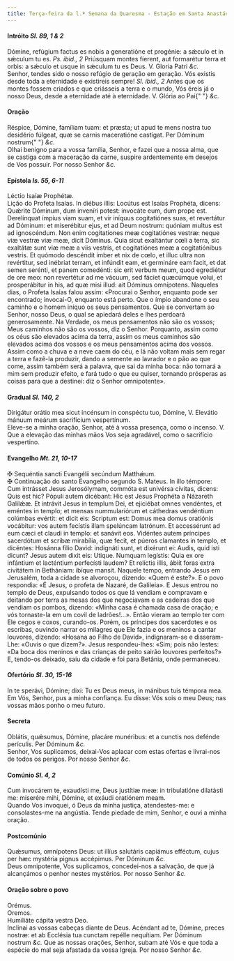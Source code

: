 ```yaml
---
title: Terça-feira da l.ª Semana da Quaresma - Estação em Santa Anastácia
---
```


<h4 class="text-center">
  Intróito <em>Sl. 89, 1 & 2</em>
</h4>
<div class="grid grid-cols-2 gap-5">
  <span class="text-justify">
    Dómine, refúgium factus es nobis a generatióne et progénie: a sǽculo et in
    sǽculum tu es. <em>Ps. ibid., 2</em> Priúsquam montes fíerent, aut
    formarétur terra et orbis: a sǽculo et usque in sǽculum tu es Deus. V.
    Gloria Patri <em>&c.</em>
  </div>
  <span class="text-justify">
    Senhor, tendes sido o nosso refúgio de geração em geração. Vós existis desde
    toda a eternidade e existireis sempre! <em>Sl. ibid., 2</em> Antes que os
    montes fossem criados e que criásseis a terra e o mundo, Vós éreis já o
    nosso Deus, desde a eternidade até à eternidade. V. Glória ao Pai{" "}
    <em>&c.</em>
  </span>
</div>

<h4 class="text-center">Oração</h4>
<div class="grid grid-cols-2 gap-5">
  <span class="text-justify">
    Réspice, Dómine, famíliam tuam: et præsta; ut apud te mens nostra tuo
    desidério fúlgeat, quæ se carnis maceratióne castígat. Per Dóminum nostrum{" "}
    <em>&c.</em>
  </div>
  <span class="text-justify">
    Olhai benigno para a vossa família, Senhor, e fazei que a nossa alma, que se
    castiga com a maceração da carne, suspire ardentemente em desejos de Vos
    possuir. Por nosso Senhor <em>&c.</em>
  </span>
</div>

<h4 class="text-center">
  Epístola <em>Is. 55, 6-11</em>
</h4>
<div class="grid grid-cols-2 gap-5">
  <span class="text-justify">Léctio Isaíæ Prophétæ.</div>
  <span class="text-justify">Lição do Profeta Isaías.</div>
  <span class="text-justify">
    In diébus illis: Locútus est Isaías Prophéta, dicens: Quǽrite Dóminum, dum
    inveníri potest: invocáte eum, dum prope est. Derelínquat ímpius viam suam,
    et vir iníquus cogitatiónes suas, et revertátur ad Dóminum: et miserébitur
    ejus, et ad Deum nostrum: quóniam multus est ad ignoscéndum. Non enim
    cogitationes meæ cogitatiónes vestræ: neque viæ vestræ viæ meæ, dicit
    Dóminus. Quia sicut exaltántur cœli a terra, sic exaltátæ sunt viæ meæ a
    viis vestris, et cogitatiónes meæ a cogitatiónibus vestris. Et quómodo
    descéndit imber et nix de cœlo, et illuc ultra non revértitur, sed inébriat
    terram, et infúndit eam, et germináre eam facit, et dat semen serénti, et
    panem comedénti: sic erit verbum meum, quod egrediétur de ore meo: non
    revertétur ad me vácuum, sed fáciet quæcúmque volui, et prosperábitur in
    his, ad quæ misi illud: ait Dóminus omnípotens.
  </div>
  <span class="text-justify">
    Naqueles dias, o Profeta Isaías falou assim: «Procurai o Senhor, enquanto
    pode ser encontrado; invocai-O, enquanto está perto. Que o ímpio abandone o
    seu caminho e o homem iníquo os seus pensamentos. Que se convertam ao
    Senhor, nosso Deus, o qual se apiedará deles e lhes perdoará generosamente.
    Na Verdade, os meus pensamentos não são os vossos; Meus caminhos não são os
    vossos, diz o Senhor. Porquanto, assim como os céus são elevados acima da
    terra, assim os meus caminhos são elevados acima dos vossos e os meus
    pensamentos acima dos vossos. Assim como a chuva e a neve caem do céu, e lá
    não voltam mais sem regar a terra e fazê-la produzir, dando a semente ao
    lavrador e o pão ao que come, assim também será a palavra, que sai da minha
    boca: não tornará a mim sem produzir efeito, e fará tudo o que eu quiser,
    tornando prósperas as coisas para que a destinei: diz o Senhor omnipotente».
  </span>
</div>

<h4 class="text-center">
  Gradual <em>Sl. 140, 2</em>
</h4>
<div class="grid grid-cols-2 gap-5">
  <span class="text-justify">
    Dirigátur orátio mea sicut incénsum in conspéctu tuo, Dómine, V. Elevátio
    mánuum meárum sacrifícium vespertínum.
  </div>
  <span class="text-justify">
    Eleve-se a minha oração, Senhor, até à vossa presença, como o incenso. V.
    Que a elevação das minhas mãos Vos seja agradável, como o sacrifício
    vespertino.
  </span>
</div>

<h4 class="text-center">
  Evangelho <em>Mt. 21, 10-17</em>
</h4>
<div class="grid grid-cols-2 gap-5">
  <span class="text-justify">
    <span class="text-danger">&#10016;</span> Sequéntia sancti Evangélii
    secúndum Matthǽum.
  </div>
  <span class="text-justify">
    <span class="text-danger">&#10016;</span> Continuação do santo Evangelho
    segundo S. Mateus.
  </div>
  <span class="text-justify">
    In illo témpore: Cum intrásset Jesus Jerosólymam, commóta est univérsa
    cívitas, dicens: Quis est hic? Pópuli autem dicébant: Hic est Jesus Prophéta
    a Názareth Galilǽæ. Et intrávit Jesus in templum Dei, et ejiciébat omnes
    vendéntes, et eméntes in templo; et mensas nummulariórum et cáthedras
    vendéntium colúmbas evértit: et dicit eis: Scriptum est: Domus mea domus
    oratiónis vocábitur: vos autem fecístis illam spelúncam latrónum. Et
    accessérunt ad eum cæci et claudi in templo: et sanávit eos. Vidéntes autem
    príncipes sacerdótum et scribæ mirabília, quæ fecit, et púeros clamantes in
    templo, et dicéntes: Hosánna fílio David: indignáti sunt, et dixérunt ei:
    Audis, quid isti dicunt? Jesus autem dixit eis: Utique. Numquam legístis:
    Quia ex ore infántium et lacténtium perfecísti laudem? Et relíctis illis,
    ábiit foras extra civitátem in Bethániam: ibíque mansit.
  </div>
  <span class="text-justify">
    Naquele tempo, entrando Jesus em Jerusalém, toda a cidade se alvoroçou,
    dizendo: «Quem é este?». E o povo respondia: «É Jesus, o profeta de Nazaré,
    de Galileia». E Jesus entrou no templo de Deus, expulsando todos os que lá
    vendiam e compravam e deitando por terra as mesas dos que negociavam e as
    cadeiras dos que vendiam os pombos, dizendo: «Minha casa é chamada casa de
    oração; e vós tornaste-la em um covil de ladrões!...». Então vieram ao
    templo ter com Ele cegos e coxos, curando-os. Porém, os príncipes dos
    sacerdotes e os escribas, ouvindo narrar os milagres que Ele fazia e os
    meninos a cantar louvores, dizendo: «Hosana ao Filho de David»,
    indignaram-se e disseram-Lhe: «Ouvis o que dizem?». Jesus respondeu-lhes:
    «Sim; pois não lestes: «Da boca dos meninos e das crianças de peito sairão
    louvores perfeitos?» E, tendo-os deixado, saiu da cidade e foi para Betânia,
    onde permaneceu.
  </span>
</div>

<h4 class="text-center">
  Ofertório <em>Sl. 30, 15-16</em>
</h4>
<div class="grid grid-cols-2 gap-5">
  <span class="text-justify">
    In te sperávi, Dómine; dixi: Tu es Deus meus, in mánibus tuis témpora mea.
  </div>
  <span class="text-justify">
    Em Vós, Senhor, pus a minha confiança. Eu disse: Vós sois o meu Deus; nas
    vossas mãos ponho o meu futuro.
  </span>
</div>

<h4 class="text-center">Secreta</h4>
<div class="grid grid-cols-2 gap-5">
  <span class="text-justify">
    Oblátis, quǽsumus, Dómine, placáre munéribus: et a cunctis nos defénde
    perículis. Per Dóminum <em>&c.</em>
  </div>
  <span class="text-justify">
    Senhor, Vos suplicamos, deixai-Vos aplacar com estas ofertas e livrai-nos de
    todos os perigos. Por nosso Senhor <em>&c.</em>
  </span>
</div>

<h4 class="text-center">
  Comúnio <em>Sl. 4, 2</em>
</h4>
<div class="grid grid-cols-2 gap-5">
  <span class="text-justify">
    Cum invocárem te, exaudísti me, Deus justítiæ meæ: in tribulatióne dilatásti
    me: miserére mihi, Dómine, et exáudi oratiónem meam.
  </div>
  <span class="text-justify">
    Quando Vos invoquei, ó Deus da minha justiça, atendestes-me: e
    consolastes-me na angústia. Tende piedade de mim, Senhor, e ouvi a minha
    oração.
  </span>
</div>

<h4 class="text-center">Postcomúnio</h4>
<div class="grid grid-cols-2 gap-5">
  <span class="text-justify">
    Quǽsumus, omnípotens Deus: ut illíus salutáris capiámus efféctum, cujus per
    hæc mystéria pignus accépimus. Per Dóminum <em>&c.</em>
  </div>
  <span class="text-justify">
    Deus omnipotente, Vos suplicamos, concedei-nos a salvação, de que já
    alcançámos o penhor nestes mystérios. Por nosso Senhor <em>&c.</em>
  </span>
</div>

<h4 class="text-center">Oração sobre o povo</h4>
<div class="grid grid-cols-2 gap-5">
  <div class="col-6 text-danger text-center"> Orémus.</div>
  <div class="col-6 text-danger text-center"> Oremos.</div>
  <span class="text-justify">Humiliáte cápita vestra Deo.</div>
  <span class="text-justify">
    Inclinai as vossas cabeças diante de Deus.
  </div>
  <span class="text-justify">
    Acéndant ad te, Dómine, preces nostræ: et ab Ecclésia tua cunctam repélle
    nequítiam. Per Dóminum nostrum <em>&c.</em>
  </div>
  <span class="text-justify">
    Que as nossas orações, Senhor, subam até Vós e que toda a espécie do mal
    seja afastada da vossa Igreja. Por nosso Senhor <em>&c.</em>
  </span>
</div>
